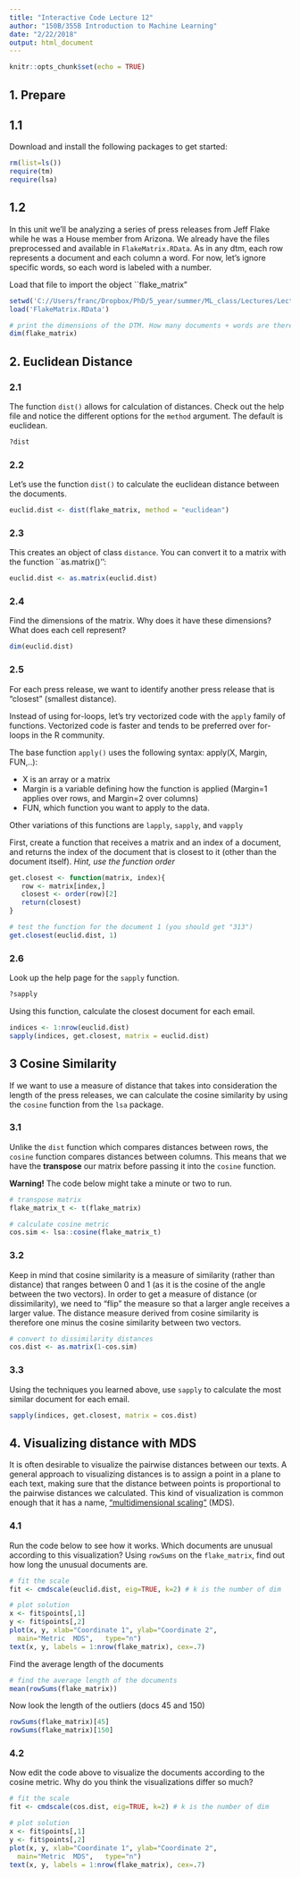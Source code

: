 ---
title: "Interactive Code Lecture 12"
author: "150B/355B Introduction to Machine Learning"
date: "2/22/2018"
output: html_document
---

```{r setup, include=FALSE}
knitr::opts_chunk$set(echo = TRUE)
```

## 1. Prepare 

## 1.1 

Download and install the following packages to get started:

```{r, message=F, warning=F}
rm(list=ls())
require(tm)
require(lsa)
```

## 1.2

In this unit we'll be analyzing a series of press releases from Jeff Flake while he was a House member from Arizona.  We already have the files preprocessed and available in `FlakeMatrix.RData`. As in any dtm, each row represents a document and each column a word. For now, let's ignore specific words, so each word is labeled with a number. 

Load that file to import the object ``flake_matrix"

```{r}
setwd('C://Users/franc/Dropbox/PhD/5_year/summer/ML_class/Lectures/Lecture11/')
load('FlakeMatrix.RData')

# print the dimensions of the DTM. How many documents + words are there?
dim(flake_matrix)
```

## 2. Euclidean Distance

### 2.1 

The function `dist()` allows for calculation of distances. Check out the help file and notice the different options for the `method` argument. The default is euclidean.

```{r eval=FALSE}
?dist
```

### 2.2 

Let's use the function `dist()` to calculate the euclidean distance between the documents.

```{r}
euclid.dist <- dist(flake_matrix, method = "euclidean")
```

### 2.3 

This creates an object of class `distance`. You can convert it to a matrix with the function ``as.matrix()'':

```{r}
euclid.dist <- as.matrix(euclid.dist)
```

### 2.4

Find the dimensions of the matrix. Why does it have these dimensions? What does each cell represent?

```{r}
dim(euclid.dist)
```

### 2.5 

For each press release, we want to identify another press release that is "closest" (smallest distance).

Instead of using for-loops, let's try vectorized code with the `apply` family of functions. Vectorized code is faster and tends to be preferred over for-loops in the R community.

The base function ``apply()`` uses the following syntax: apply(X, Margin, FUN,..):

- X is an array or a matrix
- Margin is a variable defining how the function is applied (Margin=1 applies over rows, and Margin=2 over columns)
- FUN, which function you want to apply to the data. 

Other variations of this functions are ``lapply``, ``sapply``, and ``vapply``

First, create a function that receives a matrix and an index of a document, and returns the index of the document that is closest to it (other than the document itself). *Hint, use the function order*

```{r}
get.closest <- function(matrix, index){
   row <- matrix[index,]
   closest <- order(row)[2]
   return(closest)
}

# test the function for the document 1 (you should get "313")
get.closest(euclid.dist, 1)
```

### 2.6

Look up the help page for the `sapply` function. 
```{r eval=FALSE}
?sapply
```


Using this function, calculate the closest document for each email.

```{r}
indices <- 1:nrow(euclid.dist)
sapply(indices, get.closest, matrix = euclid.dist)
```

## 3 Cosine Similarity

If we want to use a measure of distance that takes into consideration the length of the press releases, we can calculate the cosine similarity by using the `cosine` function from the `lsa` package.

### 3.1 

Unlike the `dist` function which compares distances between rows, the `cosine` function compares distances between columns. This means that we have the **transpose** our matrix before passing it into the `cosine` function.

**Warning!** The code below might take a minute or two to run.

```{r}
# transpose matrix
flake_matrix_t <- t(flake_matrix)

# calculate cosine metric
cos.sim <- lsa::cosine(flake_matrix_t)
```

### 3.2

Keep in mind that cosine similarity is a measure of similarity (rather than distance) that ranges between 0 and 1 (as it is the cosine of the angle between the two vectors). In order to get a measure of distance (or dissimilarity), we need to "flip" the measure so that a larger angle receives a larger value. The distance measure derived from cosine similarity is therefore one minus the cosine similarity between two vectors.

```{r}
# convert to dissimilarity distances
cos.dist <- as.matrix(1-cos.sim) 
```

### 3.3

Using the techniques you learned above, use `sapply` to calculate the most similar document for each email.

```{r}
sapply(indices, get.closest, matrix = cos.dist)
```

## 4. Visualizing distance with MDS

It is often desirable to visualize the pairwise distances between our texts. A general approach to visualizing distances is to assign a point in a plane to each text, making sure that the distance between points is proportional to the pairwise distances we calculated. This kind of visualization is common enough that it has a name, ["multidimensional scaling"](https://en.wikipedia.org/wiki/Multidimensional_scaling) (MDS).

### 4.1 

Run the code below to see how it works. Which documents are unusual according to this visualization? Using `rowSums` on the `flake_matrix`, find out how long the unusual documents are.

```{r}
# fit the scale
fit <- cmdscale(euclid.dist, eig=TRUE, k=2) # k is the number of dim

# plot solution 
x <- fit$points[,1]
y <- fit$points[,2]
plot(x, y, xlab="Coordinate 1", ylab="Coordinate 2", 
  main="Metric	MDS",	type="n")
text(x, y, labels = 1:nrow(flake_matrix), cex=.7)

```


Find the average length of the documents

```{r}
# find the average length of the documents
mean(rowSums(flake_matrix))
```


Now look the length of the outliers (docs 45 and 150)

```{r}
rowSums(flake_matrix)[45]
rowSums(flake_matrix)[150]
```

### 4.2

Now edit the code above to visualize the documents according to the cosine metric. Why do you think the visualizations differ so much?

```{r}
# fit the scale
fit <- cmdscale(cos.dist, eig=TRUE, k=2) # k is the number of dim

# plot solution 
x <- fit$points[,1]
y <- fit$points[,2]
plot(x, y, xlab="Coordinate 1", ylab="Coordinate 2", 
  main="Metric	MDS",	type="n")
text(x, y, labels = 1:nrow(flake_matrix), cex=.7)
```
